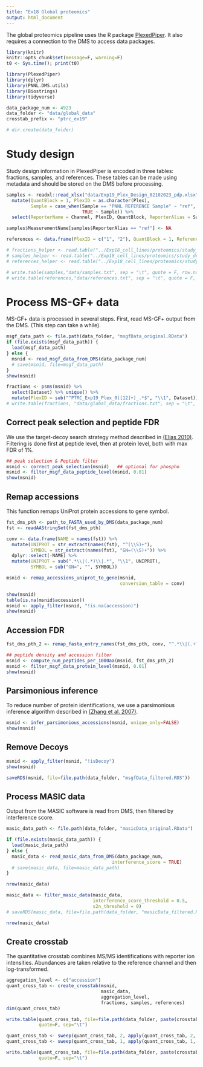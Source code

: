 ---
title: "Ex18 Global proteomics"
output: html_document
---

The global proteomics pipeline uses the R package [PlexedPiper](https://github.com/vladpetyuk/PlexedPiper). It also requires a connection to the DMS to access data packages.


```{r, echo=F}
library(knitr)
knitr::opts_chunk$set(message=F, warning=F)
t0 <- Sys.time(); print(t0)
```


```{r setup}
library(PlexedPiper)
library(dplyr)
library(PNNL.DMS.utils)
library(Biostrings)
library(tidyverse)

data_package_num <- 4923
data_folder <- "data/global_data"
crosstab_prefix <- "ptrc_ex19"

# dir.create(data_folder)

```


# Study design

Study design information in PlexedPiper is encoded in three tables: fractions, samples, and references. 
These tables can be made using metadata and should be stored on the DMS before processing.

```{r read_study_design}
samples <- readxl::read_xlsx("data/Exp19_Plex_Design_02102023_pdp.xlsx") %>%
  mutate(QuantBlock = 1, PlexID = as.character(Plex),
         Sample = case_when(Sample == "PNNL REFERENCE Sample" ~ "ref",
                            TRUE ~ Sample)) %>%
  select(ReporterName = Channel, PlexID, QuantBlock, ReporterAlias = Sample, MeasurementName = Sample)

samples$MeasurementName[samples$ReporterAlias == "ref"] <- NA

references <- data.frame(PlexID = c("1", "2"), QuantBlock = 1, Reference = "ref")

# fractions_helper <- read.table("../Exp18_cell_lines/proteomics/study_design/global_study_design/fractions.txt", sep = "\t", header = T)
# samples_helper <- read.table("../Exp18_cell_lines/proteomics/study_design/global_study_design/samples.txt", sep = "\t", header = T)
# references_helper <- read.table("../Exp18_cell_lines/proteomics/study_design/global_study_design/references.txt", sep = "\t", header = T)

# write.table(samples,"data/samples.txt", sep = "\t", quote = F, row.names = F)
# write.table(references,"data/references.txt", sep = "\t", quote = F, row.names = F)
```

# Process MS-GF+ data

MS-GF+ data is processed in several steps. First, read MS-GF+ output from the DMS. (This step can take a while).

```{r read_msgf}
msgf_data_path <- file.path(data_folder, "msgfData_original.RData")
if (file.exists(msgf_data_path)) {
  load(msgf_data_path)
} else {
  msnid <- read_msgf_data_from_DMS(data_package_num)
  # save(msnid, file=msgf_data_path)
}
show(msnid)

fractions <- psms(msnid) %>%
  select(Dataset) %>% unique() %>%
  mutate(PlexID = sub("^PTRC_Exp19_Plex_0([12]+)_.*$", "\\1", Dataset))
# write.table(fractions, "data/global_data/fractions.txt", sep = "\t", quote = F)

```


## Correct peak selection and peptide FDR
We use the target-decoy search strategy method described in [(Elias 2010)](https://www.ncbi.nlm.nih.gov/pmc/articles/PMC2922680/). 
Filtering is done first at peptide level, then at protein level, both with max FDR of 1%.

```{r}
## peak selection & Peptide filter
msnid <- correct_peak_selection(msnid)   ## optional for phospho
msnid <- filter_msgf_data_peptide_level(msnid, 0.01)
show(msnid)

```


## Remap accessions

This function remaps UniProt protein accessions to gene symbol.

```{r remap_accessions}
fst_dms_pth <- path_to_FASTA_used_by_DMS(data_package_num)
fst <- readAAStringSet(fst_dms_pth)

conv <- data.frame(NAME = names(fst)) %>%
  mutate(UNIPROT = str_extract(names(fst), "^(\\S)+"),
         SYMBOL = str_extract(names(fst), "GN=(\\S)+")) %>%
  dplyr::select(-NAME) %>%
  mutate(UNIPROT = sub(".*\\|(.*)\\|.*", "\\1", UNIPROT),
         SYMBOL = sub("GN=", "", SYMBOL))

msnid <- remap_accessions_uniprot_to_gene(msnid,
                                          conversion_table = conv)

show(msnid)
table(is.na(msnid$accession))
msnid <- apply_filter(msnid, "!is.na(accession)")
show(msnid)

```


## Accession FDR


```{r protein_level_filter }
fst_dms_pth_2 <- remap_fasta_entry_names(fst_dms_pth, conv, "^.*\\|(.+?)(-\\d+)?\\|.*")

## peptide density and accession filter
msnid <- compute_num_peptides_per_1000aa(msnid, fst_dms_pth_2)
msnid <- filter_msgf_data_protein_level(msnid, 0.01)
show(msnid)

```


## Parsimonious inference

To reduce number of protein identifications, we use a parsimonious inference algorithm described in 
[(Zhang et al. 2007)](https://www.ncbi.nlm.nih.gov/pmc/articles/PMC2810678/).

```{r parsimonious_inference}
msnid <- infer_parsimonious_accessions(msnid, unique_only=FALSE)
show(msnid)

```


## Remove Decoys

```{r}
msnid <- apply_filter(msnid, "!isDecoy")
show(msnid)

saveRDS(msnid, file=file.path(data_folder, "msgfData_filtered.RDS"))

```


## Process MASIC data

Output from the MASIC software is read from DMS, then filtered by interference score.


```{r read_masic}
masic_data_path <- file.path(data_folder, "masicData_original.RData")

if (file.exists(masic_data_path)) {
  load(masic_data_path)
} else {
  masic_data <- read_masic_data_from_DMS(data_package_num,
                                       interference_score = TRUE)
  # save(masic_data, file=masic_data_path)
}

nrow(masic_data)
```


```{r filter_masic}
masic_data <- filter_masic_data(masic_data,
                                interference_score_threshold = 0.5,
                                s2n_threshold = 0)
# saveRDS(masic_data, file=file.path(data_folder, "masicData_filtered.RDS"))

nrow(masic_data)
```


## Create crosstab

The quantitative crosstab combines MS/MS identifications with reporter ion intensities. 
Abundances are taken relative to the reference channel and then log-transformed.


```{r create_global_gene_crosstab}
aggregation_level <- c("accession")
quant_cross_tab <- create_crosstab(msnid, 
                                   masic_data, 
                                   aggregation_level, 
                                   fractions, samples, references)
dim(quant_cross_tab)

write.table(quant_cross_tab, file=file.path(data_folder, paste(crosstab_prefix, "crosstab_global_gene_original.txt", sep="_")),
            quote=F, sep="\t")
```



```{r}
quant_cross_tab <- sweep(quant_cross_tab, 2, apply(quant_cross_tab, 2, mean, na.rm = T), FUN = '-')
quant_cross_tab <- sweep(quant_cross_tab, 1, apply(quant_cross_tab, 1, mean, na.rm = T), FUN = '-')

write.table(quant_cross_tab, file=file.path(data_folder, paste(crosstab_prefix, "crosstab_global_gene_median_centered.txt", sep="_")),
            quote=F, sep="\t")
```





```{r}


```


